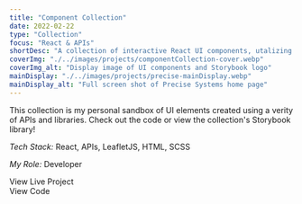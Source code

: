 ```yaml
---
title: "Component Collection"
date: 2022-02-22
type: "Collection"
focus: "React & APIs"
shortDesc: "A collection of interactive React UI components, utalizing various tools that spike my interest."
coverImg: "./../images/projects/componentCollection-cover.webp"
coverImg_alt: "Display image of UI components and Storybook logo"
mainDisplay: "./../images/projects/precise-mainDisplay.webp"
mainDisplay_alt: "Full screen shot of Precise Systems home page"
---
```



This collection is my personal sandbox of UI elements created using a verity of APIs and libraries. Check out the code or view the collection's Storybook library!

<div className="divider"></div>

<p className="basicText light">
  <em className="sectionSubhead light">Tech Stack:</em> React, APIs, LeafletJS,
  HTML, SCSS
</p>
<p className="basicText light mb-10">
  <em className="sectionSubhead light">My Role:</em> Developer
</p>
<IconButton
  to="https://gschadegg.github.io/assorted-react-components"
  classes={["white"]}
>
  <div className="rounded-full border-[2px] border-white p-[8px] mr-4">
    <Icon className="text-white flex-1" icon="entypo:rocket" width="24" />
  </div>
  View Live Project
</IconButton>
<IconButton
  to="https://github.com/gschadegg/assorted-react-components"
  classes={["white", "mt-4", "mb-10"]}
>
  <div className="rounded-full border-[2px] border-white px-1 pt-1.5 mr-4">
    <Icon
      className="text-white flex-1"
      icon="teenyicons:github-solid"
      width="28"
    />
  </div>
  View Code
</IconButton>
